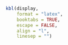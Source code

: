 ```r


```
\textbf{\underline{Standard Curve (Set 1)}}

\textbf{Experiment Information}

\begin{tabular}{l l}
File name: &  `r file_name` \\
Run started & `r run_started` \\
Run ended & `r run_ended` \\
Machine used: & `r machine` \\
\end{tabular}

\textbf{Quantification Information}

\begin{tabular}{|c | c | c |}
\hline
Parameter & Results & QC Status \\
\hline
Threshold &   `r threshold`    &     -    \\
Slope     &  `r slope`       &   `r slope_status`        \\
Reaction efficiency &  `r reaction_efficiency`  &  `r reaction_efficiency_status`      \\
$R^2$ Value   &   `r r_2_value`      &      `r r_2_status`     \\
\hline
\end{tabular} 

\textbf{Quantification Results} 

\begin{figure}[h]
    \centering
    \includegraphics[width=\textwidth]{`r figure_path`}
    \label{fig:yourlabel}
\end{figure}

```r

 
kbl(display,
    format = "latex",
    booktabs = TRUE,
    escape = FALSE,
    align = "l", 
    linesep = "") 




```



\textbf{Quality Control (QC) Checklist}


\begin{tabularx}{\textwidth} {|c | X | c|}
\hline
\textbf{No.} & \textbf{Quality Control Criteria} & \textbf{QC Status} \\
\hline
1   & Slope between -3.1 and -3.6 &     `r slope_status`   \\
2   & Reaction Efficiency 90\%-110\% &  `r reaction_efficiency_status`     \\
3   & $R^2$ value: $\geq$0.99     &     `r r_2_status`  \\
4   & $\Delta$Ct of replicates within $\pm$1.5 &   `r replicate_status` \\
5   & $\Delta$Ct of Average Ct between consecutive Standards: 3.1 to 3.6 & `r average_status` \\
6   & Lowest Ct of NTC $\geq$3.0 Ct from highest Ct of Standard 6       &  `r status6` \\
\hline
\multicolumn{2}{|l}{Overall QC Status}   &  `r overall_qc_status` \\
\hline
\end{tabularx}

\newpage  
